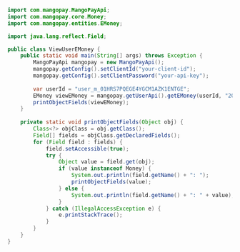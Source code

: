  
```java Java  

import com.mangopay.MangoPayApi;
import com.mangopay.core.Money;
import com.mangopay.entities.EMoney;

import java.lang.reflect.Field;

public class ViewUserEMoney {
    public static void main(String[] args) throws Exception {
        MangoPayApi mangopay = new MangoPayApi();
        mangopay.getConfig().setClientId("your-client-id");
        mangopay.getConfig().setClientPassword("your-api-key");
        
        var userId = "user_m_01HRS7PQEGE4YGCM1AZK1ENTGE";
        EMoney viewEMoney = mangopay.getUserApi().getEMoney(userId, "2023");
        printObjectFields(viewEMoney);
    }
 
    private static void printObjectFields(Object obj) {
        Class<?> objClass = obj.getClass();
        Field[] fields = objClass.getDeclaredFields();
        for (Field field : fields) {
            field.setAccessible(true);
            try {
                Object value = field.get(obj);
                if (value instanceof Money) {
                    System.out.println(field.getName() + ": ");
                    printObjectFields(value);
                } else {
                    System.out.println(field.getName() + ": " + value);
                }
            } catch (IllegalAccessException e) {
                e.printStackTrace();
            }
        }
    }
}  
```